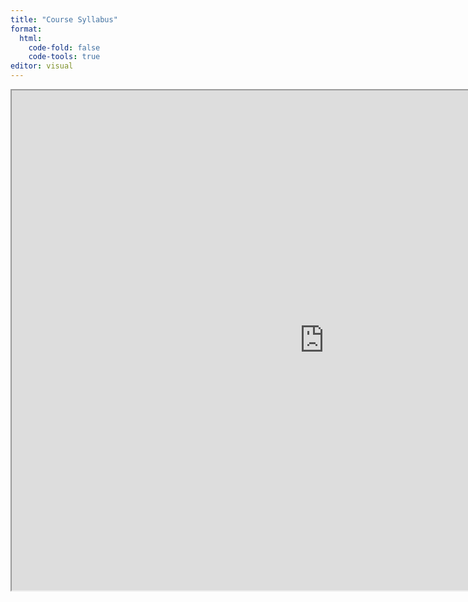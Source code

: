 ```yaml
---
title: "Course Syllabus"
format: 
  html:
    code-fold: false
    code-tools: true
editor: visual
---
```


::: {.embed-container}
<iframe width="1000" height="800" src="https://docs.google.com/document/d/1Vcg3hWGOXfQNVwFnD2954a-tgz2zLwke/edit?usp=sharing&rm=minimal"></iframe>
:::
